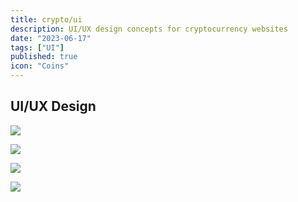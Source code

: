 ```yaml
---
title: crypto/ui
description: UI/UX design concepts for cryptocurrency websites
date: "2023-06-17"
tags: ["UI"]
published: true
icon: "Coins"
---
```


## UI/UX Design

![](/bitcoin-UI.webp)

![](/ethereum-UI.webp)

![](/doge-UI.webp)

![](/avalanche-UI.webp)
